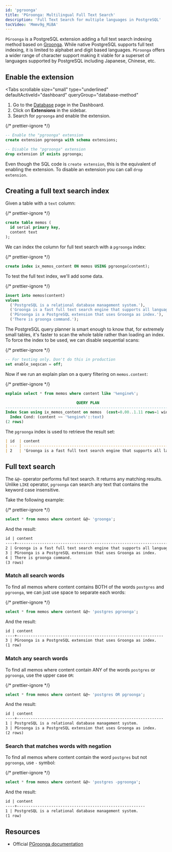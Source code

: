 ```yaml
---
id: 'pgroonga'
title: 'PGroonga: Multilingual Full Text Search'
description: 'Full Text Search for multiple languages in PostgreSQL'
tocVideo: 'Mmmv9g_MiBA'
---
```


`PGroonga` is a PostgreSQL extension adding a full text search indexing method based on [Groonga](https://groonga.org). While native PostgreSQL supports full text indexing, it is limited to alphabet and digit based languages. `PGroonga` offers a wider range of character support making it viable for a superset of languages supported by PostgreSQL including Japanese, Chinese, etc.

## Enable the extension

<Tabs
  scrollable
  size="small"
  type="underlined"
  defaultActiveId="dashboard"
  queryGroup="database-method"
>
<TabPanel id="dashboard" label="Dashboard">

1. Go to the [Database](https://biobase.studio/dashboard/project/_/database/tables) page in the Dashboard.
2. Click on **Extensions** in the sidebar.
3. Search for `pgroonga` and enable the extension.

</TabPanel>
<TabPanel id="sql" label="SQL">

{/* prettier-ignore */}
```sql
-- Enable the "pgroonga" extension
create extension pgroonga with schema extensions;

-- Disable the "pgroonga" extension
drop extension if exists pgroonga;
```

Even though the SQL code is `create extension`, this is the equivalent of enabling the extension.
To disable an extension you can call `drop extension`.

</TabPanel>
</Tabs>

## Creating a full text search index

Given a table with a `text` column:

{/* prettier-ignore */}
```sql
create table memos (
  id serial primary key,
  content text
);
```

We can index the column for full text search with a `pgroonga` index:

{/* prettier-ignore */}
```sql
create index ix_memos_content ON memos USING pgroonga(content);
```

To test the full text index, we'll add some data.

{/* prettier-ignore */}
```sql
insert into memos(content)
values
  ('PostgreSQL is a relational database management system.'),
  ('Groonga is a fast full text search engine that supports all languages.'),
  ('PGroonga is a PostgreSQL extension that uses Groonga as index.'),
  ('There is groonga command.');
```

The PostgreSQL query planner is smart enough to know that, for extremely small tables, it's faster to scan the whole table rather than loading an index. To force the index to be used, we can disable sequential scans:

{/* prettier-ignore */}
```sql
-- For testing only. Don't do this in production
set enable_seqscan = off;
```

Now if we run an explain plan on a query filtering on `memos.content`:

{/* prettier-ignore */}
```sql
explain select * from memos where content like '%engine%';

                               QUERY PLAN
-----------------------------------------------------------------------------
Index Scan using ix_memos_content on memos  (cost=0.00..1.11 rows=1 width=36)
  Index Cond: (content ~~ '%engine%'::text)
(2 rows)
```

The `pgroonga` index is used to retrieve the result set:

```markdown
| id  | content                                                                  |
| --- | ------------------------------------------------------------------------ |
| 2   | 'Groonga is a fast full text search engine that supports all languages.' |
```

## Full text search

The `&@~` operator performs full text search. It returns any matching results. Unlike `LIKE` operator, `pgroonga` can search any text that contains the keyword case insensitive.

Take the following example:

{/* prettier-ignore */}
```sql
select * from memos where content &@~ 'groonga';
```

And the result:

```markdown
id | content  
----+------------------------------------------------------------------------
2 | Groonga is a fast full text search engine that supports all languages.
3 | PGroonga is a PostgreSQL extension that uses Groonga as index.
4 | There is groonga command.
(3 rows)
```

### Match all search words

To find all memos where content contains BOTH of the words `postgres` and `pgroonga`, we can just use space to separate each words:

{/* prettier-ignore */}
```sql
select * from memos where content &@~ 'postgres pgroonga';
```

And the result:

```markdown
id | content  
----+----------------------------------------------------------------
3 | PGroonga is a PostgreSQL extension that uses Groonga as index.
(1 row)
```

### Match any search words

To find all memos where content contain ANY of the words `postgres` or `pgroonga`, use the upper case `OR`:

{/* prettier-ignore */}
```sql
select * from memos where content &@~ 'postgres OR pgroonga';
```

And the result:

```markdown
id | content  
----+----------------------------------------------------------------
1 | PostgreSQL is a relational database management system.
3 | PGroonga is a PostgreSQL extension that uses Groonga as index.
(2 rows)
```

### Search that matches words with negation

To find all memos where content contain the word `postgres` but not `pgroonga`, use `-` symbol:

{/* prettier-ignore */}
```sql
select * from memos where content &@~ 'postgres -pgroonga';
```

And the result:

```markdown
id | content  
----+--------------------------------------------------------
1 | PostgreSQL is a relational database management system.
(1 row)
```

## Resources

- Official [PGroonga documentation](https://pgroonga.github.io/tutorial/)
